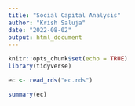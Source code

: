 ```yaml
---
title: "Social Capital Analysis"
author: "Krish Saluja"
date: "2022-08-02"
output: html_document
---
```


```r
knitr::opts_chunk$set(echo = TRUE)
library(tidyverse)
```


```r
ec <- read_rds("ec.rds")
```


```r
summary(ec)
```

